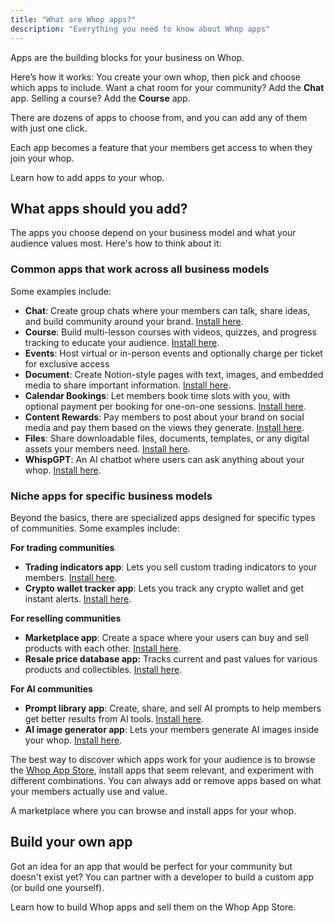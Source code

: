 ```yaml
---
title: "What are Whop apps?"
description: "Everything you need to know about Whop apps"
---
```


Apps are the building blocks for your business on Whop. 

Here’s how it works: You create your own whop, then pick and choose which apps to include. Want a chat room for your community? Add the **Chat** app. Selling a course? Add the **Course** app. 

There are dozens of apps to choose from, and you can add any of them with just one click.

Each app becomes a feature that your members get access to when they join your whop.

<Card title="Add apps to your whop" icon="check" href="/add-apps">
  Learn how to add apps to your whop.
</Card>

## What apps should you add?

The apps you choose depend on your business model and what your audience values most. Here's how to think about it:

### Common apps that work across all business models

Some examples include:

- **Chat**: Create group chats where your members can talk, share ideas, and build community around your brand. [Install here](https://whop.com/apps/app_xml5hbizmZPgUT/install/). 
- **Course**: Build multi-lesson courses with videos, quizzes, and progress tracking to educate your audience. [Install here](https://whop.com/apps/app_0vPZThfBpAwLo/install/). 
- **Events**: Host virtual or in-person events and optionally charge per ticket for exclusive access
- **Document**: Create Notion-style pages with text, images, and embedded media to share important information. [Install here](https://whop.com/apps/app_RnVNENx5vtP8Zp/install/). 
- **Calendar Bookings**: Let members book time slots with you, with optional payment per booking for one-on-one sessions. [Install here](https://whop.com/apps/app_dC2dkRARmXE4qf/install/). 
- **Content Rewards**: Pay members to post about your brand on social media and pay them based on the views they generate. [Install here](https://whop.com/apps/app_JsryI0fVLVpeYi/install/). 
- **Files**: Share downloadable files, documents, templates, or any digital assets your members need. [Install here](https://whop.com/apps/app_5UWRrs7haZZeiQ/install/). 
- **WhispGPT**: An AI chatbot where users can ask anything about your whop. [Install here](https://whop.com/apps/app_0gsATdFB1czIcI/install/). 

### Niche apps for specific business models

Beyond the basics, there are specialized apps designed for specific types of communities. Some examples include:

**For trading communities**

- **Trading indicators app**: Lets you sell custom trading indicators to your members. [Install here](https://whop.com/apps/app_N3S3muNGIbm3tQ/install/). 
- **Crypto wallet tracker app**: Lets you track any crypto wallet and get instant alerts. [Install here](https://whop.com/apps/app_ckYOPoqaAoNXFJ/install/). 

**For reselling communities**

- **Marketplace app**: Create a space where your users can buy and sell products with each other. [Install here](https://whop.com/apps/app_2gnVVruShMfrzM/install/). 
- **Resale price database app:** Tracks current and past values for various products and collectibles. [Install here](https://whop.com/apps/app_uhQRv20OAsxuBp/install/). 

**For AI communities**

- **Prompt library app**: Create, share, and sell AI prompts to help members get better results from AI tools. [Install here](https://whop.com/apps/app_8RaFBXPJA0wk9H/install/). 
- **AI image generator app**: Lets your members generate AI images inside your whop. [Install here](https://whop.com/apps/app_KHqcozSfEGNyhl/install/). 

The best way to discover which apps work for your audience is to browse the [Whop App Store](/apps/docs/whop-apps/whop-app-store), install apps that seem relevant, and experiment with different combinations. You can always add or remove apps based on what your members actually use and value.

<Card title="The Whop App Store" icon="store" href="/whop-apps/whop-app-store">
  A marketplace where you can browse and install apps for your whop.
</Card>

## Build your own app

Got an idea for an app that would be perfect for your community but doesn't exist yet? You can partner with a developer to build a custom app (or build one yourself).

<Card title="Build Whop apps" icon="block-brick" href="/apps/introduction">
  Learn how to build Whop apps and sell them on the Whop App Store.
</Card>